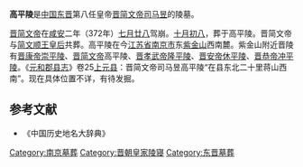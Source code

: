 '''高平陵'''是[[中国|中国]][[东晋|东晋]]第八任皇帝[[司马昱|晋简文帝司马昱]]的陵墓。

[[晋简文帝|晋简文帝]]在[[咸安_(年号)|咸安]]二年（372年）[[七月廿八|七月廿八]]驾崩。[[十月初八|十月初八]]，葬于高平陵。晋简文帝与[[王简姬|简文顺王皇后]]共葬。高平陵在今[[江苏省|江苏省]][[南京市|南京市]]东[[紫金山|紫金山]]西南麓。紫金山附近晋陵有[[晋康帝|晋康帝]][[崇平陵|崇平陵]]、[[晋简文帝|晋简文帝]]高平陵、[[晋孝武帝|晋孝武帝]][[隆平陵|隆平陵]]、[[晋安帝|晋安帝]][[休平陵|休平陵]]、[[晋恭帝|晋恭帝]][[冲平陵|冲平陵]]。《[[元和郡县志|元和郡县志]]》卷25[[上元县|上元县]]：晋简文帝司马昱高平陵“在县东北二十里蒋山西南”。现在具体位置不详，有待发掘。

==参考文献==
*《中国历史地名大辞典》 

[[Category:南京墓葬|Category:南京墓葬]]
[[Category:晋朝皇家陵寝|Category:晋朝皇家陵寝]]
[[Category:东晋墓葬|Category:东晋墓葬]]